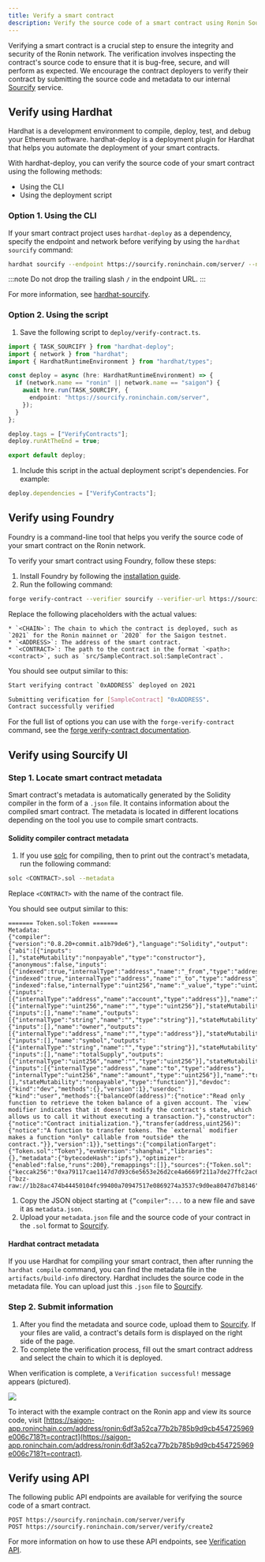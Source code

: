 ```yaml
---
title: Verify a smart contract
description: Verify the source code of a smart contract using Ronin Sourcify.
---
```



Verifying a smart contract is a crucial step to ensure the integrity and security of the Ronin network.
The verification involves inspecting the contract's source code to ensure that it is bug-free, secure, and will perform as expected.
We encourage the contract deployers to verify their contract by submitting the source code and metadata to our internal [Sourcify](https://sourcify.roninchain.com/) service.

## Verify using Hardhat

Hardhat is a development environment to compile, deploy, test, and debug your Ethereum software.
hardhat-deploy is a deployment plugin for Hardhat that helps you automate the deployment of your smart contracts.

With hardhat-deploy, you can verify the source code of your smart contract using the following methods:

- Using the CLI
- Using the deployment script

### Option 1. Using the CLI

If your smart contract project uses `hardhat-deploy` as a dependency,
specify the endpoint and network before verifying by
using the `hardhat sourcify` command:

```bash
hardhat sourcify --endpoint https://sourcify.roninchain.com/server/ --network <ronin>
```

:::note
Do not drop the trailing slash `/` in the endpoint URL.
:::

For more information, see [hardhat-sourcify](https://github.com/wighawag/hardhat-deploy#5-hardhat-sourcify).

### Option 2. Using the script

1. Save the following script to `deploy/verify-contract.ts`.

```ts title="deploy/verify-contract.ts" showLineNumbers
import { TASK_SOURCIFY } from "hardhat-deploy";
import { network } from "hardhat";
import { HardhatRuntimeEnvironment } from "hardhat/types";

const deploy = async (hre: HardhatRuntimeEnvironment) => {
  if (network.name == "ronin" || network.name == "saigon") {
    await hre.run(TASK_SOURCIFY, {
      endpoint: "https://sourcify.roninchain.com/server",
    });
  }
};

deploy.tags = ["VerifyContracts"];
deploy.runAtTheEnd = true;

export default deploy;
```

1. Include this script in the actual deployment script's dependencies. For example:

```ts title="deploy/sample-contract.ts"
deploy.dependencies = ["VerifyContracts"];
```

## Verify using Foundry

Foundry is a command-line tool that helps you verify the source code of your smart contract on the Ronin network.

To verify your smart contract using Foundry, follow these steps:

1. Install Foundry by following the [installation guide](https://book.getfoundry.sh/getting-started/installation).
1. Run the following command:

```bash
forge verify-contract --verifier sourcify --verifier-url https://sourcify.roninchain.com/server/ --chain-id <CHAIN> <ADDRESS> <CONTRACT>
```

Replace the following placeholders with the actual values:

    * `<CHAIN>`: The chain to which the contract is deployed, such as `2021` for the Ronin mainnet or `2020` for the Saigon testnet.
    * `<ADDRESS>`: The address of the smart contract.
    * `<CONTRACT>`: The path to the contract in the format `<path>:<contract>`, such as `src/SampleContract.sol:SampleContract`.

You should see output similar to this:

```bash
Start verifying contract `0xADDRESS` deployed on 2021

Submitting verification for [SampleContract] "0xADDRESS".
Contract successfully verified
```

For the full list of options you can use with the `forge-verify-contract` command, see the [forge verify-contract documentation](https://book.getfoundry.sh/reference/forge/forge-verify-contract).

## Verify using Sourcify UI

### Step 1. Locate smart contract metadata

Smart contract's metadata is automatically generated by the Solidity compiler in the
form of a `.json` file. It contains information about the compiled smart contract.
The metadata is located in different locations depending on the tool you use to
compile smart contracts.

#### Solidity compiler contract metadata

1. If you use [solc](https://docs.soliditylang.org/en/v0.8.17/installing-solidity.html)
   for compiling, then to print out the contract's metadata, run the following command:

```bash
solc <CONTRACT>.sol --metadata
```

Replace `<CONTRACT>` with the name of the contract file.

You should see output similar to this:

```solidity
======= Token.sol:Token =======
Metadata:
{"compiler":{"version":"0.8.20+commit.a1b79de6"},"language":"Solidity","output":{"abi":[{"inputs":[],"stateMutability":"nonpayable","type":"constructor"},{"anonymous":false,"inputs":[{"indexed":true,"internalType":"address","name":"_from","type":"address"},{"indexed":true,"internalType":"address","name":"_to","type":"address"},{"indexed":false,"internalType":"uint256","name":"_value","type":"uint256"}],"name":"Transfer","type":"event"},{"inputs":[{"internalType":"address","name":"account","type":"address"}],"name":"balanceOf","outputs":[{"internalType":"uint256","name":"","type":"uint256"}],"stateMutability":"view","type":"function"},{"inputs":[],"name":"name","outputs":[{"internalType":"string","name":"","type":"string"}],"stateMutability":"view","type":"function"},{"inputs":[],"name":"owner","outputs":[{"internalType":"address","name":"","type":"address"}],"stateMutability":"view","type":"function"},{"inputs":[],"name":"symbol","outputs":[{"internalType":"string","name":"","type":"string"}],"stateMutability":"view","type":"function"},{"inputs":[],"name":"totalSupply","outputs":[{"internalType":"uint256","name":"","type":"uint256"}],"stateMutability":"view","type":"function"},{"inputs":[{"internalType":"address","name":"to","type":"address"},{"internalType":"uint256","name":"amount","type":"uint256"}],"name":"transfer","outputs":[],"stateMutability":"nonpayable","type":"function"}],"devdoc":{"kind":"dev","methods":{},"version":1},"userdoc":{"kind":"user","methods":{"balanceOf(address)":{"notice":"Read only function to retrieve the token balance of a given account. The `view` modifier indicates that it doesn't modify the contract's state, which allows us to call it without executing a transaction."},"constructor":{"notice":"Contract initialization."},"transfer(address,uint256)":{"notice":"A function to transfer tokens. The `external` modifier makes a function *only* callable from *outside* the contract."}},"version":1}},"settings":{"compilationTarget":{"Token.sol":"Token"},"evmVersion":"shanghai","libraries":{},"metadata":{"bytecodeHash":"ipfs"},"optimizer":{"enabled":false,"runs":200},"remappings":[]},"sources":{"Token.sol":{"keccak256":"0xa79117cae1147d7d93c6e5653e26d2ce4a6669f211a7de27ffc2ac61c57a115b","license":"UNLICENSED","urls":["bzz-raw://1b28ac474b44450104fc99400a70947517e0869274a3537c9d0ea8047d7b8146","dweb:/ipfs/QmYreFmttckn7Mru8z1oe89sVbWVUBd2WxvX8w12yreaFF"]}},"version":1}
```

1. Copy the JSON object starting at `{”compiler”:...` to a new file and save it as `metadata.json`.
1. Upload your `metadata.json` file and the source code of your contract in the `.sol` format to [Sourcify](https://sourcify.roninchain.com/).

#### Hardhat contract metadata

If you use Hardhat for compiling your smart contract, then after running the
`hardhat compile` command,
you can find the metadata file in the `artifacts/build-info` directory.
Hardhat includes the source code in the metadata file. You can upload just this
`.json` file to [Sourcify](https://sourcify.roninchain.com/).

### Step 2. Submit information

1. After you find the metadata and source code, upload them to [Sourcify](https://sourcify.roninchain.com/). If your files are valid, a contract's details form is displayed on the right side of the page.
1. To complete the verification process, fill out the smart contract address and
   select the chain to which it is deployed.

When verification is complete, a `Verification successful!` message appears (pictured).

<img src={sourcifyImage} />

To interact with the example contract on the Ronin app and view its source code, visit
[https://saigon-app.roninchain.com/address/ronin:6df3a52ca77b2b785b9d9cb454725969e006c718?t=contract](https://saigon-app.roninchain.com/address/ronin:6df3a52ca77b2b785b9d9cb454725969e006c718?t=contract).

## Verify using API

The following public API endpoints are available for verifying the source code of a smart contract.

```plaintext
POST https://sourcify.roninchain.com/server/verify
POST https://sourcify.roninchain.com/server/verify/create2
```

For more information on how to use these API endpoints, see [Verification API](https://docs.sourcify.dev/docs/api/#verification-api).
